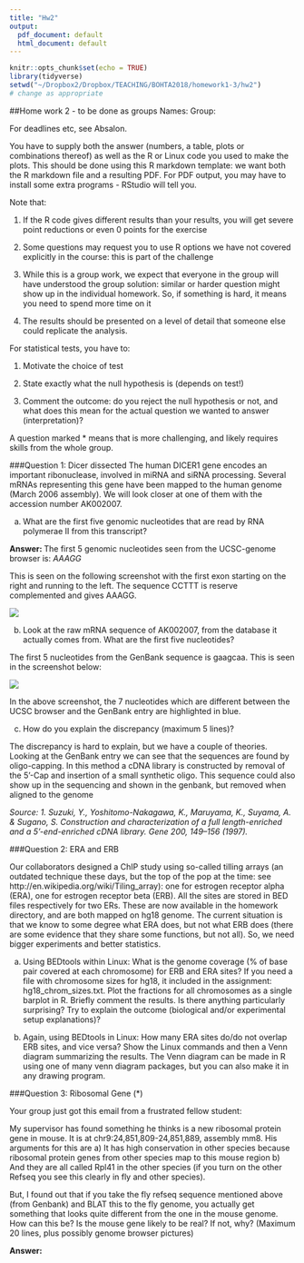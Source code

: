 ```yaml
---
title: "Hw2"
output:
  pdf_document: default
  html_document: default
---
```


```r
knitr::opts_chunk$set(echo = TRUE)
library(tidyverse)
setwd("~/Dropbox2/Dropbox/TEACHING/BOHTA2018/homework1-3/hw2")
# change as appropriate
```
##Home work 2 - to be done as groups
Names:
Group:

For deadlines etc, see Absalon.

You have to supply both the answer (numbers, a table, plots or combinations thereof) as well as the R or Linux code you used to make the plots. This should be done using this R markdown template: we want both the R markdown file and a resulting PDF. For PDF output, you may have to install some extra programs - RStudio will tell you. 

Note that:

1. If the R code gives different results than your results, you will get severe point reductions or even 0 points for the exercise

2. Some questions may request you to use R options we have not covered explicitly in the course: this is part of the challenge

3. While this is a group work, we expect that everyone in the group will have understood the group solution: similar or harder question might show up in the individual homework. So, if something is hard, it means you need to spend more time on it

4. The results should be presented on a level of detail that someone else could replicate the analysis. 

For statistical tests, you have to:

1) Motivate the choice of test 

2) State exactly what the null hypothesis is (depends on test!)

3) Comment the outcome: do you reject the null hypothesis or not, and what does this mean for the actual question we wanted to answer (interpretation)?

A question marked * means that is more challenging, and likely requires skills from the whole group.



###Question 1: Dicer dissected
The human DICER1 gene encodes an important ribonuclease, involved in miRNA and siRNA processing. Several mRNAs representing this gene have been mapped to the human genome (March 2006 assembly). We will look closer at one of them with the accession number AK002007.

a) What are the first five genomic nucleotides that are read by RNA polymerae II from this transcript? 

**Answer: **
The first 5 genomic nucleotides seen from the UCSC-genome browser is: 
*AAAGG*

This is seen on the following screenshot with the first exon starting on the right and running to the left. The sequence CCTTT is reserve complemented and gives AAAGG.

![](AK002007_UCSC.png)


b) Look at the raw mRNA sequence of AK002007, from the database it actually comes from. What are the first five nucleotides? 

The first 5 nucleotides from the GenBank sequence is gaagcaa. This is seen in the screenshot below:

![](AK002007_GeneBank.png)

In the above screenshot, the 7 nucleotides which are different between the UCSC browser and the GenBank entry are highlighted in blue.

c) How do you explain the discrepancy (maximum 5 lines)?

The discrepancy is hard to explain, but we have a couple of theories. 
Looking at the GenBank entry we can see that the sequences are found by oligo-capping. In this method a cDNA library is constructed by removal of the 5'-Cap and insertion of a small synthetic oligo. This sequence could also show up in the sequencing and shown in the genbank, but removed when aligned to the genome

*Source: 1. Suzuki, Y., Yoshitomo-Nakagawa, K., Maruyama, K., Suyama, A. & Sugano, S. Construction and characterization of a full length-enriched and a 5’-end-enriched cDNA library. Gene 200, 149–156 (1997).*


###Question 2: ERA and ERB

Our collaborators designed a ChIP study using so-called tilling arrays (an outdated technique these days, but the top of the pop at the time: see http://en.wikipedia.org/wiki/Tiling_array): one for estrogen receptor alpha (ERA), one for estrogen receptor beta (ERB). All the sites are stored in BED files respectively for two ERs. These are now available in the homework directory, and are both mapped on hg18 genome. The current situation is that we know to some degree what ERA does, but not what ERB does (there are some evidence that they share some functions, but not all). So, we need bigger experiments and better statistics. 

a) 
Using BEDtools within Linux: What is the genome coverage (% of base pair covered at each chromosome) for ERB and ERA sites? If you need a file with chromosome sizes for hg18, it included in the assignment: hg18_chrom_sizes.txt. Plot the fractions for all chromosomes as a single barplot in R. Briefly comment the results. Is there anything particularly surprising? Try to explain the outcome (biological and/or experimental setup explanations)?

b) 
Again, using BEDtools in Linux:  How many ERA sites do/do not overlap ERB sites, and vice versa? Show the Linux commands and then a Venn diagram summarizing the results.  The Venn diagram can be made in R using one of many venn diagram packages, but you can also make it in any drawing program. 



###Question 3: Ribosomal Gene (*)

Your group just got this email from a frustrated fellow student:

My supervisor has found something he thinks is a new ribosomal protein gene in mouse. It is at chr9:24,851,809-24,851,889, assembly mm8. His arguments for this are
a) It has high conservation in other species because ribosomal protein genes from other species map to this mouse region
b) And they are all called Rpl41 in the other species (if you turn on the other Refseq you see this clearly in fly and other species).

But, I found out that if you take the fly refseq sequence mentioned above (from Genbank) and BLAT this to the fly genome, you actually get something that looks quite different from the one in the mouse genome. How can this be? Is the mouse gene likely to be real? If not, why? (Maximum 20 lines, plus possibly genome browser pictures)

**Answer:**







